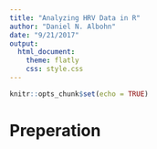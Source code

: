 ```yaml
---
title: "Analyzing HRV Data in R"
author: "Daniel N. Albohn"
date: "9/21/2017"
output: 
  html_document:
    theme: flatly
    css: style.css
---
```


```r
knitr::opts_chunk$set(echo = TRUE)
```

# Preperation


